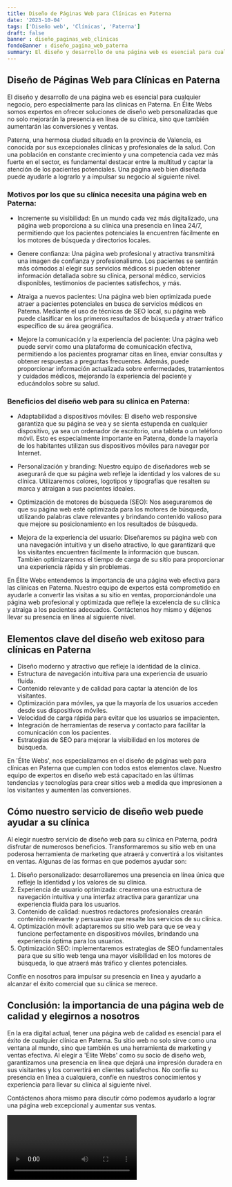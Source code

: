 ```yaml
---
title: Diseño de Páginas Web para Clínicas en Paterna
date: '2023-10-04'
tags: ['Diseño web', 'Clínicas', 'Paterna']
draft: false
banner : diseño_paginas_web_clínicas
fondoBanner : diseño_pagina_web_paterna
summary: El diseño y desarrollo de una página web es esencial para cualquier negocio, pero especialmente para las clínicas en Paterna. En Élite Webs somos expertos en ofrecer soluciones de diseño web personalizadas que no solo mejorarán la presencia en línea de su clínica, sino que también aumentarán las conversiones y ventas.
---
```


## Diseño de Páginas Web para Clínicas en Paterna

El diseño y desarrollo de una página web es esencial para cualquier negocio, pero especialmente para las clínicas en Paterna. En Élite Webs somos expertos en ofrecer soluciones de diseño web personalizadas que no solo mejorarán la presencia en línea de su clínica, sino que también aumentarán las conversiones y ventas.

Paterna, una hermosa ciudad situada en la provincia de Valencia, es conocida por sus excepcionales clínicas y profesionales de la salud. Con una población en constante crecimiento y una competencia cada vez más fuerte en el sector, es fundamental destacar entre la multitud y captar la atención de los pacientes potenciales. Una página web bien diseñada puede ayudarle a lograrlo y a impulsar su negocio al siguiente nivel.

### Motivos por los que su clínica necesita una página web en Paterna:

- Incremente su visibilidad: En un mundo cada vez más digitalizado, una página web proporciona a su clínica una presencia en línea 24/7, permitiendo que los pacientes potenciales la encuentren fácilmente en los motores de búsqueda y directorios locales.

- Genere confianza: Una página web profesional y atractiva transmitirá una imagen de confianza y profesionalismo. Los pacientes se sentirán más cómodos al elegir sus servicios médicos si pueden obtener información detallada sobre su clínica, personal médico, servicios disponibles, testimonios de pacientes satisfechos, y más.

- Atraiga a nuevos pacientes: Una página web bien optimizada puede atraer a pacientes potenciales en busca de servicios médicos en Paterna. Mediante el uso de técnicas de SEO local, su página web puede clasificar en los primeros resultados de búsqueda y atraer tráfico específico de su área geográfica.

- Mejore la comunicación y la experiencia del paciente: Una página web puede servir como una plataforma de comunicación efectiva, permitiendo a los pacientes programar citas en línea, enviar consultas y obtener respuestas a preguntas frecuentes. Además, puede proporcionar información actualizada sobre enfermedades, tratamientos y cuidados médicos, mejorando la experiencia del paciente y educándolos sobre su salud.

### Beneficios del diseño web para su clínica en Paterna:

- Adaptabilidad a dispositivos móviles: El diseño web responsive garantiza que su página se vea y se sienta estupenda en cualquier dispositivo, ya sea un ordenador de escritorio, una tableta o un teléfono móvil. Esto es especialmente importante en Paterna, donde la mayoría de los habitantes utilizan sus dispositivos móviles para navegar por Internet.

- Personalización y branding: Nuestro equipo de diseñadores web se asegurará de que su página web refleje la identidad y los valores de su clínica. Utilizaremos colores, logotipos y tipografías que resalten su marca y atraigan a sus pacientes ideales.

- Optimización de motores de búsqueda (SEO): Nos aseguraremos de que su página web esté optimizada para los motores de búsqueda, utilizando palabras clave relevantes y brindando contenido valioso para que mejore su posicionamiento en los resultados de búsqueda.

- Mejora de la experiencia del usuario: Diseñaremos su página web con una navegación intuitiva y un diseño atractivo, lo que garantizará que los visitantes encuentren fácilmente la información que buscan. También optimizaremos el tiempo de carga de su sitio para proporcionar una experiencia rápida y sin problemas.

En Élite Webs entendemos la importancia de una página web efectiva para las clínicas en Paterna. Nuestro equipo de expertos está comprometido en ayudarle a convertir las visitas a su sitio en ventas, proporcionándole una página web profesional y optimizada que refleje la excelencia de su clínica y atraiga a los pacientes adecuados. Contáctenos hoy mismo y déjenos llevar su presencia en línea al siguiente nivel.

<GifSeo />

<Cta />

## Elementos clave del diseño web exitoso para clínicas en Paterna

- Diseño moderno y atractivo que refleje la identidad de la clínica.
- Estructura de navegación intuitiva para una experiencia de usuario fluida.
- Contenido relevante y de calidad para captar la atención de los visitantes.
- Optimización para móviles, ya que la mayoría de los usuarios acceden desde sus dispositivos móviles.
- Velocidad de carga rápida para evitar que los usuarios se impacienten.
- Integración de herramientas de reserva y contacto para facilitar la comunicación con los pacientes.
- Estrategias de SEO para mejorar la visibilidad en los motores de búsqueda.

En 'Élite Webs', nos especializamos en el diseño de páginas web para clínicas en Paterna que cumplen con todos estos elementos clave. Nuestro equipo de expertos en diseño web está capacitado en las últimas tendencias y tecnologías para crear sitios web a medida que impresionen a los visitantes y aumenten las conversiones.

## Cómo nuestro servicio de diseño web puede ayudar a su clínica

Al elegir nuestro servicio de diseño web para su clínica en Paterna, podrá disfrutar de numerosos beneficios. Transformaremos su sitio web en una poderosa herramienta de marketing que atraerá y convertirá a los visitantes en ventas. Algunas de las formas en que podemos ayudar son:

1. Diseño personalizado: desarrollaremos una presencia en línea única que refleje la identidad y los valores de su clínica.
2. Experiencia de usuario optimizada: crearemos una estructura de navegación intuitiva y una interfaz atractiva para garantizar una experiencia fluida para los usuarios.
3. Contenido de calidad: nuestros redactores profesionales crearán contenido relevante y persuasivo que resalte los servicios de su clínica.
4. Optimización móvil: adaptaremos su sitio web para que se vea y funcione perfectamente en dispositivos móviles, brindando una experiencia óptima para los usuarios.
5. Optimización SEO: implementaremos estrategias de SEO fundamentales para que su sitio web tenga una mayor visibilidad en los motores de búsqueda, lo que atraerá más tráfico y clientes potenciales.

Confíe en nosotros para impulsar su presencia en línea y ayudarlo a alcanzar el éxito comercial que su clínica se merece.

## Conclusión: la importancia de una página web de calidad y elegirnos a nosotros

En la era digital actual, tener una página web de calidad es esencial para el éxito de cualquier clínica en Paterna. Su sitio web no solo sirve como una ventana al mundo, sino que también es una herramienta de marketing y ventas efectiva. Al elegir a 'Élite Webs' como su socio de diseño web, garantizamos una presencia en línea que dejará una impresión duradera en sus visitantes y los convertirá en clientes satisfechos. No confíe su presencia en línea a cualquiera, confíe en nuestros conocimientos y experiencia para llevar su clínica al siguiente nivel.

Contáctenos ahora mismo para discutir cómo podemos ayudarlo a lograr una página web excepcional y aumentar sus ventas.

<Video />

<CtaBot job='Clínicas' city='Paterna'/>

<Gmaps query='Paterna+españa+maps' />